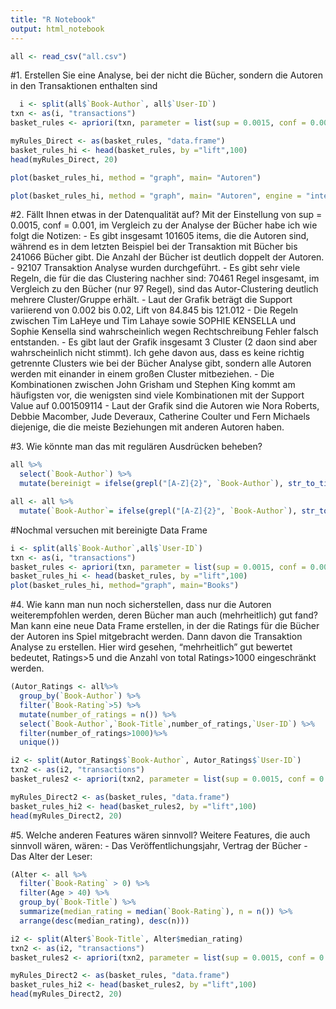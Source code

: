 ```yaml
---
title: "R Notebook"
output: html_notebook
---
```

```r
all <- read_csv("all.csv")
```

#1. Erstellen Sie eine Analyse, bei der nicht die Bücher, sondern die Autoren in den Transaktionen enthalten sind

```r
  i <- split(all$`Book-Author`, all$`User-ID`)
txn <- as(i, "transactions")
basket_rules <- apriori(txn, parameter = list(sup = 0.0015, conf = 0.001,minlen = 2, target = "rules" ))
```

```r
myRules_Direct <- as(basket_rules, "data.frame")
basket_rules_hi <- head(basket_rules, by ="lift",100)
head(myRules_Direct, 20)
```
```r
plot(basket_rules_hi, method = "graph", main= "Autoren")
```

```r
plot(basket_rules_hi, method = "graph", main= "Autoren", engine = "interactive")
```

#2. Fällt Ihnen etwas in der Datenqualität auf?
Mit der Einstellung von sup = 0.0015, conf = 0.001, im Vergleich zu der Analyse der Bücher habe ich wie folgt die Notizen:
- Es gibt insgesamt 101605 items, die die Autoren sind, während es in dem letzten Beispiel bei der Transaktion mit Bücher bis 241066 Bücher gibt. Die Anzahl der Bücher ist deutlich doppelt der Autoren.
- 92107 Transaktion Analyse wurden durchgeführt.
- Es gibt sehr viele Regeln, die für die das Clustering nachher sind: 70461 Regel insgesamt, im Vergleich zu den Bücher (nur 97 Regel), sind das Autor-Clustering deutlich mehrere Cluster/Gruppe erhält.
- Laut der Grafik beträgt die Support variierend von 0.002 bis 0.02, Lift von 84.845 bis 121.012
- Die Regeln zwischen Tim LaHeye und Tim Lahaye sowie SOPHIE KENSELLA und Sophie Kensella sind wahrscheinlich wegen Rechtschreibung Fehler falsch entstanden.
- Es gibt laut der Grafik insgesamt 3 Cluster (2 daon sind aber wahrscheinlich nicht stimmt). Ich gehe davon aus, dass es keine richtig getrennte Clusters wie bei der Bücher Analyse gibt, sondern alle Autoren werden mit einander in einem großen Cluster mitbeziehen.
- Die Kombinationen zwischen John Grisham und Stephen King kommt am häufigsten vor, die wenigsten sind viele Kombinationen mit der Support Value auf 0.001509114
- Laut der Grafik sind die Autoren wie Nora Roberts, Debbie Macomber, Jude Deveraux, Catherine Coulter und Fern Michaels diejenige, die die meiste Beziehungen mit anderen Autoren haben.


#3. Wie könnte man das mit regulären Ausdrücken beheben?

```r
all %>%
  select(`Book-Author`) %>%
  mutate(bereinigt = ifelse(grepl("[A-Z]{2}", `Book-Author`), str_to_title(`Book-Author`),`Book-Author`)) 
```

```r
all <- all %>%
  mutate(`Book-Author`= ifelse(grepl("[A-Z]{2}", `Book-Author`), str_to_title(`Book-Author`),`Book-Author`)) 
```

#Nochmal versuchen mit bereinigte Data Frame

```r
i <- split(all$`Book-Author`,all$`User-ID`)
txn <- as(i, "transactions")
basket_rules <- apriori(txn, parameter = list(sup = 0.0015, conf = 0.001, minlen=2, target="rules"))
basket_rules_hi <- head(basket_rules, by ="lift",100)
plot(basket_rules_hi, method="graph", main="Books")
```

#4. Wie kann man nun noch sicherstellen, dass nur die Autoren weiterempfohlen werden, deren Bücher man auch (mehrheitlich) gut fand?
Man kann eine neue Data Frame erstellen, in der die Ratings für die Bücher der Autoren ins Spiel mitgebracht werden. Dann davon die Transaktion Analyse zu erstellen. Hier wird gesehen, "mehrheitlich" gut bewertet bedeutet, Ratings>5 und die Anzahl von total Ratings>1000 eingeschränkt werden.

```r
(Autor_Ratings <- all%>%
  group_by(`Book-Author`) %>%
  filter(`Book-Rating`>5) %>%
  mutate(number_of_ratings = n()) %>%
  select(`Book-Author`,`Book-Title`,number_of_ratings,`User-ID`) %>%
  filter(number_of_ratings>1000)%>%
  unique()) 
```


```r
i2 <- split(Autor_Ratings$`Book-Author`, Autor_Ratings$`User-ID`)
txn2 <- as(i2, "transactions")
basket_rules2 <- apriori(txn2, parameter = list(sup = 0.0015, conf = 0.001,minlen = 2, target = "rules" ))
```

```r
myRules_Direct2 <- as(basket_rules, "data.frame")
basket_rules_hi2 <- head(basket_rules2, by ="lift",100)
head(myRules_Direct2, 20)
```
#5. Welche anderen Features wären sinnvoll?
Weitere Features, die auch sinnvoll wären, wären:
- Das Veröffentlichungsjahr, Vertrag der Bücher
- Das Alter der Leser:


```r
(Alter <- all %>%
  filter(`Book-Rating` > 0) %>%
  filter(Age > 40) %>%
  group_by(`Book-Title`) %>%
  summarize(median_rating = median(`Book-Rating`), n = n()) %>%
  arrange(desc(median_rating), desc(n)))
```

```r
i2 <- split(Alter$`Book-Title`, Alter$median_rating)
txn2 <- as(i2, "transactions")
basket_rules2 <- apriori(txn2, parameter = list(sup = 0.0015, conf = 0.001,minlen = 2, target = "rules" ))
```


```r
myRules_Direct2 <- as(basket_rules, "data.frame")
basket_rules_hi2 <- head(basket_rules2, by ="lift",100)
head(myRules_Direct2, 20)
```









